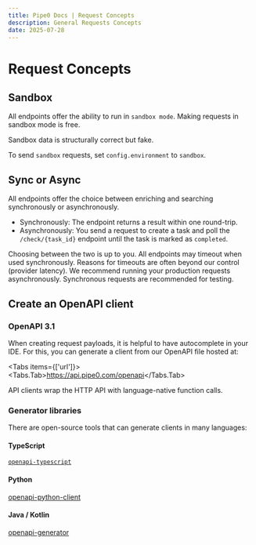 ```yaml
---
title: Pipe0 Docs | Request Concepts
description: General Requests Concepts
date: 2025-07-28
---
```


# Request Concepts

## Sandbox

All endpoints offer the ability to run in `sandbox mode`. Making requests in sandbox mode is free.

Sandbox data is structurally correct but fake.

To send `sandbox` requests, set `config.environment` to `sandbox`.

## Sync or Async

All endpoints offer the choice between enriching and searching synchronously or asynchronously.

- Synchronously: The endpoint returns a result within one round-trip.
- Asynchronously: You send a request to create a task and poll the `/check/{task_id}` endpoint until the task is marked as `completed`.

Choosing between the two is up to you. All endpoints may timeout when used synchronously. Reasons for timeouts are often beyond 
our control (provider latency). We recommend running your production requests asynchronously. Synchronous requests are recommended for testing. 

## Create an OpenAPI client

### OpenAPI 3.1

When creating request payloads, it is helpful to have autocomplete in your IDE. For this, you can generate a client from 
our OpenAPI file hosted at:


<Tabs items={['url']}>
  <Tabs.Tab>https://api.pipe0.com/openapi</Tabs.Tab>
</Tabs>

API clients wrap the HTTP API with language-native function calls.

### Generator libraries

There are open-source tools that can generate clients in many languages:

#### TypeScript

[`openapi-typescript`](https://github.com/drwpow/openapi-typescript)

#### Python

[openapi-python-client](https://github.com/OpenAPITools/openapi-generator)

#### Java / Kotlin

[openapi-generator](https://github.com/OpenAPITools/openapi-generator)